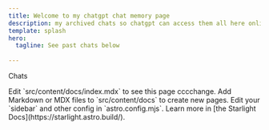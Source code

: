```yaml
---
title: Welcome to my chatgpt chat memory page
description: my archived chats so chatgpt can access them all here online so i can delete my local memory within the app
template: splash
hero:
  tagline: See past chats below
  
---
```



Chats

<CardGrid stagger>
	<Card title="Hello Aima" icon="pencil">
		Edit `src/content/docs/index.mdx` to see this page cccchange.
	</Card>
	<Card title="Add new content" icon="add-document">
		Add Markdown or MDX files to `src/content/docs` to create new pages.
	</Card>
	<Card title="Configure your site" icon="setting">
		Edit your `sidebar` and other config in `astro.config.mjs`.
	</Card>
	<Card title="Read the docs" icon="open-book">
		Learn more in [the Starlight Docs](https://starlight.astro.build/).
	</Card>
</CardGrid>

